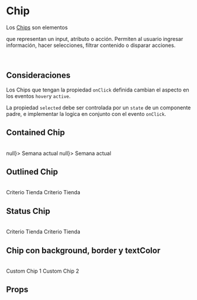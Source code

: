 

<Meta title="Components/Chip" />

# Chip

Los [Chips](https://material.io/design/components/chips.html) son elementos

que representan un input, atributo o acción. Permiten al usuario ingresar información, hacer selecciones,
filtrar contenido o disparar acciones.

<br />

## Consideraciones

Los Chips que tengan la propiedad `onClick` definida cambian el aspecto en los eventos `hover`y `active`.

La propiedad `selected` debe ser controlada por un `state` de un componente padre, e implementar la logica en conjunto con el evento `onClick`.

## Contained Chip

<br />

<Preview>
	<Story name="Contained Chip">
		<Chip variant="contained" onClick={() => null}>
			Semana actual
		</Chip>
		<Chip variant="contained" selected onClick={() => null}>
			Semana actual
		</Chip>
	</Story>
</Preview>

## Outlined Chip

<br />

<Preview>
	<Story name="Outlined Chip">
		<Chip variant="outlined">Criterio Tienda</Chip>
		<Chip selected variant="outlined">
			Criterio Tienda
		</Chip>
	</Story>
</Preview>


## Status Chip

<br />

<Preview>
	<Story name="Status Chip">
		<Chip variant="status">Criterio Tienda</Chip>
		<Chip variant="status" backgroundColor="warning" textColor="base.white">Criterio Tienda</Chip>
	</Story>
</Preview>

## Chip con background, border y textColor

<br />

<Preview>
	<Story name="Custom Chip">
		<Chip
			backgroundColor="success"
			textColor="error"
			icon="box"
			iconColor="white"
		>
			Custom Chip 1
		</Chip>
		<Chip
			backgroundColor="warning"
			borderColor="error"
			textColor="white"
			iconColor="white"
			icon="filter"
		>
			Custom Chip 2
		</Chip>
	</Story>
</Preview>

## Props

<Props of={Chip} />
